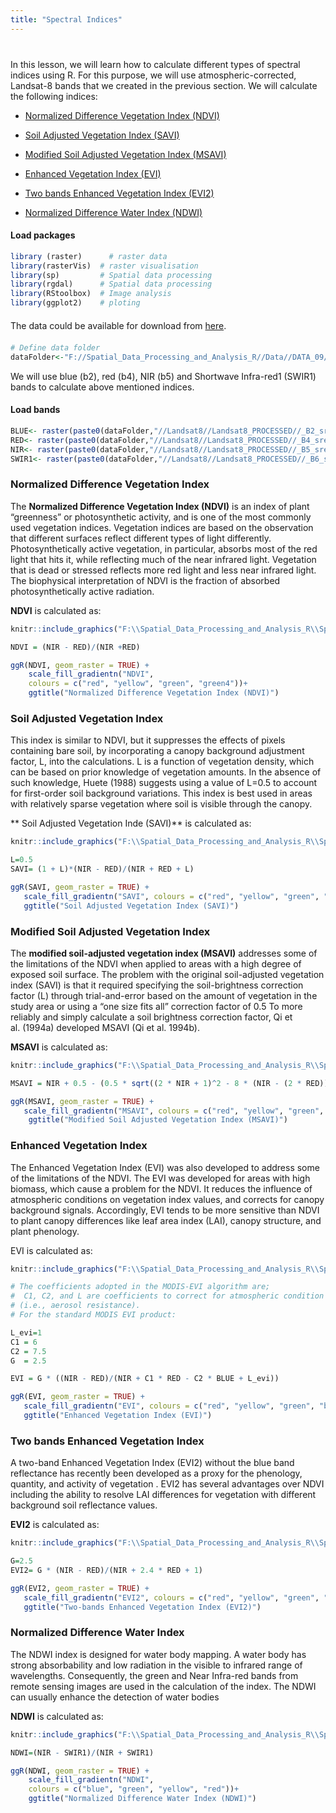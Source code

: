 ```yaml
---
title: "Spectral Indices"
---
```

<div style="margin-bottom:40px;">
</div>

In this lesson, we will learn how to calculate different types of spectral indices using R.  For this purpose, we will use atmospheric-corrected, Landsat-8 bands that we created in the previous section.
We will calculate the following indices:


* [Normalized Difference Vegetation Index (NDVI)](#normalized-difference-vegetation-index)

* [Soil Adjusted Vegetation Index (SAVI)](#soil-adjusted-vegetation-index)

* [Modified Soil Adjusted Vegetation Index (MSAVI)](#modified-soil-adjusted-vegetation-index)

* [Enhanced Vegetation Index (EVI)](#enhanced-vegetation-index)

* [Two bands Enhanced Vegetation Index (EVI2)](#two-bands-enhanced-vegetation-index)

* [Normalized Difference Water Index (NDWI)](#normalized-difference-water-index ) 


#### Load packages

```r
library (raster) 	  # raster data
library(rasterVis)	# raster visualisation 	
library(sp)         # Spatial data processing			
library(rgdal)      # Spatial data processing
library(RStoolbox)  # Image analysis
library(ggplot2)    # ploting
```


<div style="margin-bottom:20px;">
</div>

The data could be available for download from [here](https://www.dropbox.com/s/ybh1kr487wrhl8i/DATA_09.7z?dl=0).

<div style="margin-bottom:20px;">
</div>


```r
# Define data folder
dataFolder<-"F://Spatial_Data_Processing_and_Analysis_R//Data//DATA_09//"
```


We will use blue (b2), red (b4), NIR (b5) and Shortwave Infra-red1 (SWIR1) bands to calculate above mentioned indices. 

#### Load bands

```r
BLUE<- raster(paste0(dataFolder,"//Landsat8//Landsat8_PROCESSED//_B2_sre.tif"))
RED<- raster(paste0(dataFolder,"//Landsat8//Landsat8_PROCESSED//_B4_sre.tif"))
NIR<- raster(paste0(dataFolder,"//Landsat8//Landsat8_PROCESSED//_B5_sre.tif"))
SWIR1<- raster(paste0(dataFolder,"//Landsat8//Landsat8_PROCESSED//_B6_sre.tif"))
```

<div style="margin-bottom:20px;">
</div> 

### Normalized Difference Vegetation Index

The **Normalized Difference Vegetation Index (NDVI)** is an index of plant “greenness” or photosynthetic activity, and is one of the most commonly used vegetation indices. Vegetation indices are based on the observation that different surfaces reflect different types of light differently.  Photosynthetically active vegetation, in particular, absorbs most of the red light that hits it, while reflecting much of the near infrared light. Vegetation that is dead or stressed reflects more red light and less near infrared light. The biophysical interpretation of NDVI is the fraction of absorbed photosynthetically active radiation.

**NDVI** is calculated as:


```r
knitr::include_graphics("F:\\Spatial_Data_Processing_and_Analysis_R\\Spatial-data-R\\Image\\PNG_FILE_08\\NDVI.png")
```

```r
NDVI = (NIR - RED)/(NIR +RED)

ggR(NDVI, geom_raster = TRUE) +
	scale_fill_gradientn("NDVI", 
	colours = c("red", "yellow", "green", "green4"))+
	ggtitle("Normalized Difference Vegetation Index (NDVI)")
```

### Soil Adjusted Vegetation Index

This index is similar to NDVI, but it suppresses the effects of pixels containing bare soil, by incorporating a canopy background adjustment factor, L, into the calculations.  L is a function of vegetation density, which can be based on prior knowledge of vegetation amounts.  In the absence of such knowledge, Huete (1988) suggests using a value of L=0.5 to account for first-order soil background variations.  This index is best used in areas with relatively sparse vegetation where soil is visible through the canopy.

** Soil Adjusted Vegetation Inde (SAVI)** is calculated as:


```r
knitr::include_graphics("F:\\Spatial_Data_Processing_and_Analysis_R\\Spatial-data-R\\Image\\PNG_FILE_08\\SAVI.png")
```


```r
L=0.5
SAVI= (1 + L)*(NIR - RED)/(NIR + RED + L)

ggR(SAVI, geom_raster = TRUE) +
   scale_fill_gradientn("SAVI", colours = c("red", "yellow", "green", "green4"))+
   ggtitle("Soil Adjusted Vegetation Index (SAVI)")

```


### Modified Soil Adjusted Vegetation Index

The **modified soil-adjusted vegetation index (MSAVI)** addresses some of the limitations of the NDVI when applied to areas with a high degree of exposed soil surface. The problem with the original soil-adjusted vegetation index (SAVI) is that it required specifying the soil-brightness correction factor (L) through trial-and-error based on the amount of vegetation in the study area or using a “one size fits all” correction factor of 0.5  To more reliably and simply calculate a soil brightness correction factor, Qi et al. (1994a) developed MSAVI (Qi et al. 1994b).

**MSAVI** is calculated as:


```r
knitr::include_graphics("F:\\Spatial_Data_Processing_and_Analysis_R\\Spatial-data-R\\Image\\PNG_FILE_08\\MSAVI.png")
```


```r
MSAVI = NIR + 0.5 - (0.5 * sqrt((2 * NIR + 1)^2 - 8 * (NIR - (2 * RED))))

ggR(MSAVI, geom_raster = TRUE) +
   scale_fill_gradientn("MSAVI", colours = c("red", "yellow", "green", "blue"))+
    ggtitle("Modified Soil Adjusted Vegetation Index (MSAVI)")
```

### Enhanced Vegetation Index

The Enhanced Vegetation Index (EVI) was also developed to address some of the limitations of the NDVI.  The EVI was developed for areas with high biomass, which cause a problem for the NDVI.  It reduces the influence of atmospheric conditions on vegetation index values, and corrects for canopy background signals. Accordingly, EVI tends to be more sensitive than NDVI to plant canopy differences like leaf area index (LAI), canopy structure, and plant phenology. 

EVI is calculated as:


```r
knitr::include_graphics("F:\\Spatial_Data_Processing_and_Analysis_R\\Spatial-data-R\\Image\\PNG_FILE_08\\EVI.png")
```



```r
# The coefficients adopted in the MODIS-EVI algorithm are; 
#  C1, C2, and L are coefficients to correct for atmospheric condition 
# (i.e., aerosol resistance). 
# For the standard MODIS EVI product: 

L_evi=1 
C1 = 6
C2 = 7.5
G  = 2.5

EVI = G * ((NIR - RED)/(NIR + C1 * RED - C2 * BLUE + L_evi))

ggR(EVI, geom_raster = TRUE) +
   scale_fill_gradientn("EVI", colours = c("red", "yellow", "green", "blue"))+
   ggtitle("Enhanced Vegetation Index (EVI)")

```

### Two bands Enhanced Vegetation Index

A two-band Enhanced Vegetation Index (EVI2) without the blue band reflectance has recently been developed as a proxy for the phenology, quantity, and activity of vegetation . EVI2 has several advantages over NDVI including the ability to resolve LAI differences for vegetation with different background soil reflectance values.

**EVI2** is calculated as:

```r
knitr::include_graphics("F:\\Spatial_Data_Processing_and_Analysis_R\\Spatial-data-R\\Image\\PNG_FILE_08\\EVI2.png")
```


```r
G=2.5
EVI2= G * (NIR - RED)/(NIR + 2.4 * RED + 1)

ggR(EVI2, geom_raster = TRUE) +
   scale_fill_gradientn("EVI2", colours = c("red", "yellow", "green", "blue"))+
   ggtitle("Two-bands Enhanced Vegetation Index (EVI2)")

```

### Normalized Difference Water Index  

The NDWI index is designed for water body mapping.  A water body has strong absorbability and low radiation in the visible to infrared range of wavelengths.  Consequently, the green and Near Infra-red bands from remote sensing images are used in the calculation of the index.  The NDWI can usually enhance the detection of water bodies

**NDWI** is calculated as:



```r
knitr::include_graphics("F:\\Spatial_Data_Processing_and_Analysis_R\\Spatial-data-R\\Image\\PNG_FILE_08\\NDWI.png")
```


```r

NDWI=(NIR - SWIR1)/(NIR + SWIR1)

ggR(NDWI, geom_raster = TRUE) +
   	scale_fill_gradientn("NDWI", 
	colours = c("blue", "green", "yellow", "red"))+
   	ggtitle("Normalized Difference Water Index (NDWI)")

```
